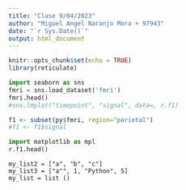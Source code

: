 ```yaml
---
title: "Clase 9/04/2023"
author: "Miguel Angel Naranjo Mora + 97943"
date: "`r Sys.Date()`"
output: html_document
---
```


```r
knitr::opts_chunk$set(echo = TRUE)
library(reticulate)
```

```python
import seaborn as sns
fmri = sns.load_dataset('fmri')
fmri.head()
#sns.lmplot("timepoint", "signal", data=, r.f1)
```

```r
f1 <- subset(py$fmri, region="parietal")
#f1 <- f1$signal
```

```python
import matplotlib as mpl
r.f1.head()
```

```my_list
my_list2 = ["a", "b", "c"]
my_list3 = ["a"", 1, "Python", 5]
my_list = list ()
```
